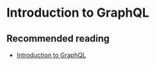 # Introduction to GraphQL

## Recommended reading

- [Introduction to GraphQL](https://graphql.org/learn/)
